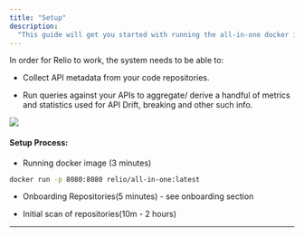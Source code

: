 ```yaml
---
title: "Setup"
description:
  "This guide will get you started with running the all-in-one docker image"
---
```


In order for Relio to work, the system needs to be able to:

- Collect API metadata from your code repositories.

- Run queries against your APIs to aggregate/ derive a handful of metrics and
  statistics used for API Drift, breaking and other such info.

![](/images/relio/introduction/image.png)

#### Setup Process:

- Running docker image (3 minutes)

```bash
docker run -p 8080:8080 relio/all-in-one:latest
```

- Onboarding Repositories(5 minutes) - see onboarding section

- Initial scan of repositories(10m - 2 hours)

---
